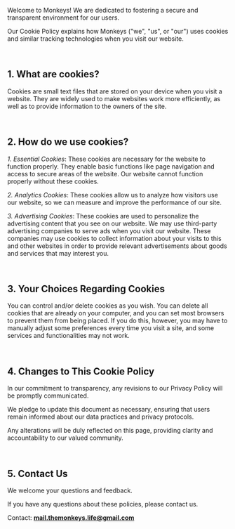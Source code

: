 Welcome to Monkeys! We are dedicated to fostering a secure and transparent environment for our users.

Our Cookie Policy explains how Monkeys ("we", "us", or "our") uses cookies and similar tracking technologies when you visit our website.

<br />

## 1. What are cookies?

Cookies are small text files that are stored on your device when you visit a website. They are widely used to make websites work more efficiently, as well as to provide information to the owners of the site.

<br />

## 2. How do we use cookies?

_1. Essential Cookies_: These cookies are necessary for the website to function properly. They enable basic functions like page navigation and access to secure areas of the website. Our website cannot function properly without these cookies.

_2. Analytics Cookies_: These cookies allow us to analyze how visitors use our website, so we can measure and improve the performance of our site.

_3. Advertising Cookies_: These cookies are used to personalize the advertising content that you see on our website. We may use third-party advertising companies to serve ads when you visit our website. These companies may use cookies to collect information about your visits to this and other websites in order to provide relevant advertisements about goods and services that may interest you.

<br />

## 3. Your Choices Regarding Cookies

You can control and/or delete cookies as you wish. You can delete all cookies that are already on your computer, and you can set most browsers to prevent them from being placed. If you do this, however, you may have to manually adjust some preferences every time you visit a site, and some services and functionalities may not work.

<br />

## 4. Changes to This Cookie Policy

In our commitment to transparency, any revisions to our Privacy Policy will be promptly communicated.

We pledge to update this document as necessary, ensuring that users remain informed about our data practices and privacy protocols.

Any alterations will be duly reflected on this page, providing clarity and accountability to our valued community.

<br />

## 5. Contact Us

We welcome your questions and feedback.

If you have any questions about these policies, please contact us.

Contact: **mail.themonkeys.life@gmail.com**
